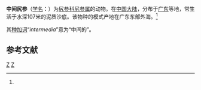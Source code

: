 {{Speciesbox
| taxon = Caudina intermedia
| authority = Liao et Pawson, 1993<ref name='id12731'>{{cite web| url =http://www.bioinfo.cn/db05/BjdwSpecies.php?action=view&id=12731| title =中间尻参| work =《中国动物物种编目数据库》| publisher =中国科学院微生物研究所| author =中国科学院动物研究所| accessdate =2009-04-28| deadurl =yes| archiveurl =https://web.archive.org/web/20160305015811/http://www.bioinfo.cn/db05/BjdwSpecies.php?action=view&id=12731| archivedate =2016-03-05}}</ref>
}}

'''中间尻参'''（[[学名|学名]]：{{lang|la|''Caudina intermedia''}}）为[[尻参科|尻参科]][[尻参属|尻参属]]的动物。在[[中国大陆|中国大陆]]，分布于[[广东|广东]]等地，常生活于水深107米的泥质沙底。该物种的模式产地在广东东部外海。<ref name='id12731'/>

其[[种加词|种加词]]“''intermedia''”意为“中间的”。

== 参考文献 ==
{{reflist}}

{{Taxonbar|from=Q5463798}}

[[Category:尻参属|Z]]
[[Category:1993年描述的动物|Z]]


{{海参小作品}}